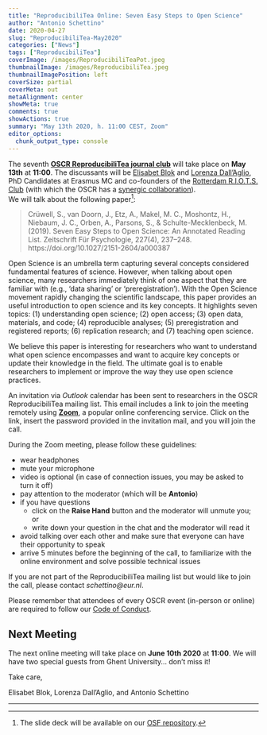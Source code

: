 ```yaml
---
title: "ReproducibiliTea Online: Seven Easy Steps to Open Science"
author: "Antonio Schettino"
date: 2020-04-27
slug: "ReproducibiliTea-May2020"
categories: ["News"]
tags: ["ReproducibiliTea"]
coverImage: /images/ReproducibiliTeaPot.jpeg
thumbnailImage: /images/ReproducibiliTea.jpeg
thumbnailImagePosition: left
coverSize: partial
coverMeta: out
metaAlignment: center
showMeta: true
comments: true
showActions: true
summary: "May 13th 2020, h. 11:00 CEST, Zoom"
editor_options: 
  chunk_output_type: console
---
```


The seventh [**OSCR ReproducibiliTea journal club**](https://www.openscience-rotterdam.com/2019/10/announcement-reproducibilitea/) will take place on **May 13th** at **11:00**. The discussants will be [Elisabet Blok](https://www.openscience-rotterdam.com/2020/02/blok/) and [Lorenza Dall'Aglio](https://www.openscience-rotterdam.com/2020/02/dallaglio/), PhD Candidates at Erasmus MC and co-founders of the [Rotterdam R.I.O.T.S. Club](https://rdam-riot-science-club.github.io/) (with which the OSCR has a [synergic collaboration](https://www.openscience-rotterdam.com/2020/03/oscr-riots/)).   
We will talk about the following paper[^1]:

> Crüwell, S., van Doorn, J., Etz, A., Makel, M. C., Moshontz, H., Niebaum, J. C., Orben, A., Parsons, S., & Schulte-Mecklenbeck, M. (2019). Seven Easy Steps to Open Science: An Annotated Reading List. Zeitschrift Für Psychologie, 227(4), 237–248. https://doi.org/10.1027/2151-2604/a000387

Open Science is an umbrella term capturing several concepts considered fundamental features of science. However, when talking about open science, many researchers immediately think of one aspect that they are familiar with (e.g., ‘data sharing’ or ‘preregistration’). With the Open Science movement rapidly changing the scientific landscape, this paper provides an useful introduction to open science and its key concepts. It highlights seven topics: (1) understanding open science; (2) open access; (3) open data, materials, and code; (4) reproducible analyses; (5) preregistration and registered reports; (6) replication research; and (7) teaching open science.   
   
We believe this paper is interesting for researchers who want to understand what open science encompasses and want to acquire key concepts or update their knowledge in the field. The ultimate goal is to enable researchers to implement or improve the way they use open science practices.

An invitation via *Outlook* calendar has been sent to researchers in the OSCR ReproducibiliTea mailing list. This email includes a link to join the meeting remotely using [**Zoom**](https://zoom.us/), a popular online conferencing service. Click on the link, insert the password provided in the invitation mail, and you will join the call. 

During the Zoom meeting, please follow these guidelines:

* wear headphones
* mute your microphone
* video is optional (in case of connection issues, you may be asked to turn it off)
* pay attention to the moderator (which will be **Antonio**)
* if you have questions
  - click on the **Raise Hand** button and the moderator will unmute you; or
  - write down your question in the chat and the moderator will read it
* avoid talking over each other and make sure that everyone can have their opportunity to speak
* arrive 5 minutes before the beginning of the call, to familiarize with the online environment and solve possible technical issues

If you are not part of the ReproducibiliTea mailing list but would like to join the call, please contact *schettino@eur.nl*.

Please remember that attendees of every OSCR event (in-person or online) are required to follow our [Code of Conduct](https://www.openscience-rotterdam.com/coc/).

## Next Meeting

The next online meeting will take place on **June 10th 2020** at **11:00**. We will have two special guests from Ghent University... don't miss it!

Take care,

Elisabet Blok, Lorenza Dall'Aglio, and Antonio Schettino

***
[^1]: The slide deck will be available on our [OSF repository](https://osf.io/yk9pf/).


